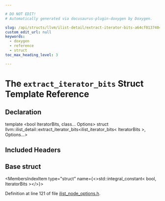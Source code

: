```yaml
---

# DO NOT EDIT!
# Automatically generated via docusaurus-plugin-doxygen by Doxygen.

slug: /api/structs/llvm/ilist-detail/extract-iterator-bits-a64cf0137404228d3ad28a1423f16876
custom_edit_url: null
keywords:
  - doxygen
  - reference
  - struct
toc_max_heading_level: 3

---
```





# The `extract_iterator_bits` Struct Template Reference

<DoxygenPage pluginConfig={pluginConfig}>



## Declaration

<CodeBlock>template &lt;bool IteratorBits, class... Options&gt;
struct llvm::ilist_detail::extract_iterator_bits&lt;ilist&#95;iterator&#95;bits&lt; IteratorBits &gt;, Options...&gt;</CodeBlock>

## Included Headers

<IncludesList>
<IncludesListItem
  filePath="llvm/ADT/ilist_node_options.h"
  permalink="/docs/api/files/include/include/llvm/include/llvm/adt/ilist-node-options-h"
  isLocal="true" />
</IncludesList>

## Base struct

<MembersIndex>

<MembersIndexItem
  type="struct"
  name={<>std::integral&#95;constant&lt; bool, IteratorBits &gt;</>}>
</MembersIndexItem>

</MembersIndex>


Definition at line 121 of file <a href="/docs/api/files/include/include/llvm/include/llvm/adt/ilist-node-options-h">ilist&#95;node&#95;options.h</a>.

</DoxygenPage>
